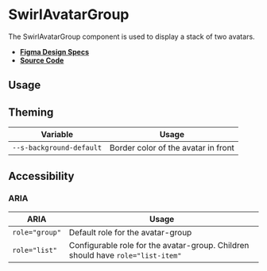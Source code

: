 
<Meta title="Components/SwirlAvatarGroup" />

# SwirlAvatarGroup

The SwirlAvatarGroup component is used to display a stack of two avatars.

- **[Figma Design Specs](https://www.figma.com/file/iRHiAFsHxnzux8gQ9EjlZe/Flip-Components?node-id=2%3A12)**
- **[Source Code](https://github.com/flip-corp/swirl/tree/main/packages/swirl-components/src/components/swirl-avatar-group)**

## Usage

<Canvas of={Stories.SwirlAvatarGroup} sourceState="shown"></Canvas>

<Controls of={Stories.SwirlAvatarGroup} />

## Theming

| Variable                 | Usage                               |
| ------------------------ | ----------------------------------- |
| `--s-background-default` | Border color of the avatar in front |

## Accessibility

### ARIA

| ARIA           | Usage                                                                           |
| -------------- | ------------------------------------------------------------------------------- |
| `role="group"` | Default role for the avatar-group                                               |
| `role="list"`  | Configurable role for the avatar-group. Children should have `role="list-item"` |
